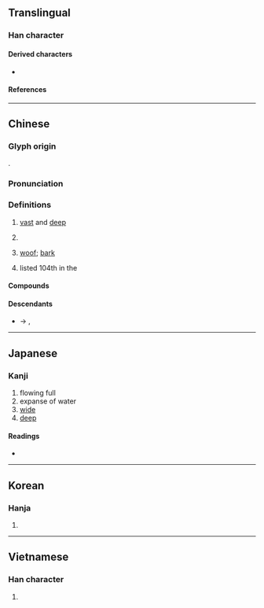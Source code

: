 {{character info/new}}
==Translingual==

===Han character===
{{Han char|rn=85|rad=水|as=04|sn=7|four=31114|canj=EMG|ids=⿰氵王}}

====Derived characters====
* {{l|mul|[[𠴝]], [[𭖧]], [[𥆚]], [[𤶶]], [[䦞]], [[𡝝]], [[𪁘]]}}

====References====
{{Han ref|kx=0607.120|dkj=17154|dj=1000.130|hdz=31557.080|uh=6C6A}}

----

==Chinese==
{{zh-forms}}

===Glyph origin===
{{Han etym}}
{{Han compound|水|㞷|ls=psc|c1=s|c2=p|t1=water}}.

===Pronunciation===
{{zh-pron
|m=wāng
|m-s=
|c=wong1
|c-t=
|g=
|h=pfs=vông
|j=
|md=uŏng
|mn=ong
|mn-t=uang1
|w=1uaan
|x=
|mc=y
|oc=y
|cat=a,cls,intj,pn
}}

===Definitions===
{{zh-hanzi}}

# {{lb|zh|of bodies of water}} [[vast]] and [[deep]]
# {{zh-classifier|masses of liquid}}
# {{lb|zh|onomatopoeia}} [[woof]]; [[bark]] {{gloss|the cry of a dog}}
#: {{zh-x|汪汪叫|to bark}}
# {{surname|lang=zh|dot=,}} listed 104th in the ''{{w|Hundred Family Surnames}}''

====Compounds====
{{zh-der|大度汪洋|一片汪洋|一汪|汪然|油汪汪|淚眼汪汪|眼淚汪汪|汪洋自肆|汪洋閎肆|汪洋|汪汪|汪洋浩博|淚汪汪|明汪汪|水汪汪|汪洋自恣|汪洋大海|汪濊|辜汪會談|汪集|汪廟|汪橋}}

====Descendants====
* → {{desc|tl|Ang}}, {{l|tl|Ong}} {{qualifier|via Hokkien}}

----

==Japanese==

===Kanji===
{{ja-kanji|grade=|rs=水04}}

# flowing full
# expanse of water
# [[wide]]
# [[deep]]

====Readings====
* {{ja-readings
|goon=おう
|kanon=おう
|kun=[[ひろい]] (hiroi), [[おおい]] (ooi), [[いけ]] (ike)}}

----

==Korean==

===Hanja===
{{ko-hanja|hangeul=왕|eumhun=|rv=wang|mr=wang|y=wang}}

# {{defn|lang=ko|sort=水04}}

----

==Vietnamese==

===Han character===
{{vi-hantu|rs=水04|uông}}

# {{defn|lang=vi|sort=水04}}